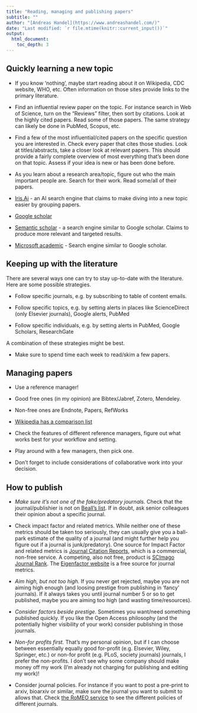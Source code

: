 ```yaml
---
title: "Reading, managing and publishing papers"
subtitle: ""
author: "[Andreas Handel](https://www.andreashandel.com/)"
date: "Last modified: `r file.mtime(knitr::current_input())`"
output: 
  html_document:
    toc_depth: 3
---
```



## Quickly learning a new topic

- If you know 'nothing', maybe start reading about it on Wikipedia, CDC website, WHO, etc. Often information on those sites provide links to the primary literature.

- Find an influential review paper on the topic. For instance search in Web of Science, turn on the "Reviews" filter, then sort by citations. Look at the highly cited papers. Read some of those papers. The same strategy can likely be done in PubMed, Scopus, etc.

- Find a few of the most influential/cited papers on the specific question you are interested in. Check every paper that cites those studies. Look at titles/abstracts, take a closer look at relevant papers. This should provide a fairly complete overview of most everything that's been done on that topic. Assess if your idea is new or has been done before.

- As you learn about a research area/topic, figure out who the main important people are. Search for their work. Read some/all of their papers.

- [Iris.Ai](https://the.iris.ai/) - an AI search engine that claims to make diving into a new topic easier by grouping papers.

- [Google scholar](https://scholar.google.com)

- [Semantic scholar](https://www.semanticscholar.org/) - a search engine similar to Google scholar. Claims to produce more relevant and targeted results.

- [Microsoft academic](https://academic.microsoft.com/) - Search engine similar to Google scholar.



## Keeping up with the literature

There are several ways one can try to stay up-to-date with the literature. Here are some possible strategies. 

- Follow specific journals, e.g. by subscribing to table of content emails.

- Follow specific topics, e.g. by setting alerts in places like ScienceDirect (only Elsevier journals), Google alerts, PubMed

- Follow specific individuals, e.g. by setting alerts in PubMed, Google Scholars, ResearchGate

A combination of these strategies might be best.

- Make sure to spend time each week to read/skim a few papers.


## Managing papers

- Use a reference manager!

- Good free ones (in my opinion) are Bibtex/Jabref, Zotero, Mendeley.

- Non-free ones are Endnote, Papers, RefWorks

- [Wikipedia has a comparison list](https://en.wikipedia.org/wiki/Comparison_of_reference_management_software)

- Check the features of different reference managers, figure out what works best for your workflow and setting. 

- Play around with a few managers, then pick one.

- Don't forget to include considerations of collaborative work into your decision.



## How to publish

- *Make sure it's not one of the fake/predatory journals.* Check that the journal/publishier is not on [Beall's list](https://scholarlyoa.com/publishers/). If in doubt, ask senior colleagues their opinion about a specific journal.

- Check impact factor and related metrics. While neither one of these metrics should be taken too seriously, they can usually give you a ball-park estimate of the quality of a journal (and might further help you figure out if a journal is junk/predatory). One source for Impact Factor and related metrics is [Journal Citation Reports](https://en.wikipedia.org/wiki/Journal_Citation_Reports), which is a commercial, non-free service. A competing, also not free, product is [SCImago Journal Rank](https://en.wikipedia.org/wiki/SCImago_Journal_Rank). The [Eigenfactor website](http://www.eigenfactor.org/) is a free source for journal metrics.

- *Aim high, but not too high.* If you never get rejected, maybe you are not aiming high enough (and loosing prestige from publishing in 'fancy' journals). If it always takes you until journal number 5 or so to get published, maybe you are aiming too high (and wasting time/resources). 

- *Consider factors beside prestige.* Sometimes you want/need something published quickly. If you like the Open Access philosophy (and the potentially higher visibility of your work) consider publishing in those journals.

- *Non-for profits first.* That's my personal opinion, but if I can choose between essentially equally good for-profit (e.g. Elsevier, Wiley, Springer, etc.) or non-for profit (e.g. PLoS, society journals) journals, I prefer the non-profits. I don't see why some company should make money off my work (I'm already not charging for publishing and editing my work)!

- Consider journal policies. For instance if you want to post a pre-print to arxiv, bioarxiv or similar, make sure the journal you want to submit to allows that. Check [the RoMEO service](http://sherpa.ac.uk/romeo/index.php) to see the different policies of different journals.